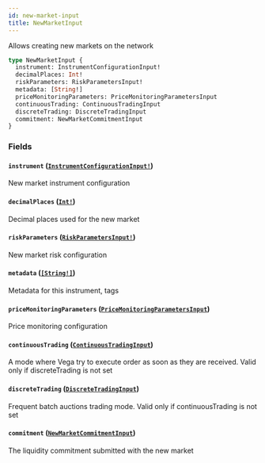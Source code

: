 ```yaml
---
id: new-market-input
title: NewMarketInput
---
```


Allows creating new markets on the network

```graphql
type NewMarketInput {
  instrument: InstrumentConfigurationInput!
  decimalPlaces: Int!
  riskParameters: RiskParametersInput!
  metadata: [String!]
  priceMonitoringParameters: PriceMonitoringParametersInput
  continuousTrading: ContinuousTradingInput
  discreteTrading: DiscreteTradingInput
  commitment: NewMarketCommitmentInput
}
```

### Fields

#### `instrument` ([`InstrumentConfigurationInput!`](/graphql/inputs/instrument-configuration-input))

New market instrument configuration

#### `decimalPlaces` ([`Int!`](/graphql/scalars/int))

Decimal places used for the new market

#### `riskParameters` ([`RiskParametersInput!`](/graphql/inputs/risk-parameters-input))

New market risk configuration

#### `metadata` ([`[String!]`](/graphql/scalars/string))

Metadata for this instrument, tags

#### `priceMonitoringParameters` ([`PriceMonitoringParametersInput`](/graphql/inputs/price-monitoring-parameters-input))

Price monitoring configuration

#### `continuousTrading` ([`ContinuousTradingInput`](/graphql/inputs/continuous-trading-input))

A mode where Vega try to execute order as soon as they are received. Valid only if discreteTrading is not set

#### `discreteTrading` ([`DiscreteTradingInput`](/graphql/inputs/discrete-trading-input))

Frequent batch auctions trading mode. Valid only if continuousTrading is not set

#### `commitment` ([`NewMarketCommitmentInput`](/graphql/inputs/new-market-commitment-input))

The liquidity commitment submitted with the new market
